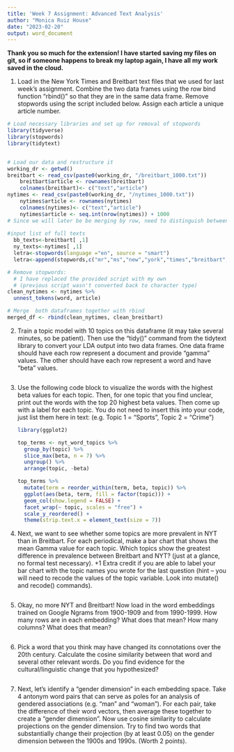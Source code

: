 ```yaml
---
title: 'Week 7 Assignment: Advanced Text Analysis'
author: "Monica Ruiz House"
date: "2023-02-20"
output: word_document
---
```


**Thank you so much for the extension! I have started saving my files on git, so if someone happens to break my laptop again, I have all my work saved in the cloud.**

1.  Load in the New York Times and Breitbart text files that we used for last week's assignment. Combine the two data frames using the row bind function "rbind()" so that they are in the same data frame. Remove stopwords using the script included below. Assign each article a unique article number.

```r
# Load necessary libraries and set up for removal of stopwords
library(tidyverse)
library(stopwords)
library(tidytext)


# Load our data and restructure it 
working_dr <- getwd()
breitbart <- read_csv(paste0(working_dr, "/breitbart_1000.txt"))
    breitbart$article <- rownames(breitbart)
    colnames(breitbart)<- c("text","article")
nytimes <- read_csv(paste0(working_dr, "/nytimes_1000.txt"))
    nytimes$article <- rownames(nytimes)
    colnames(nytimes)<- c("text","article")
    nytimes$article <- seq.int(nrow(nytimes)) + 1000
# Since we will later be be merging by row, need to distinguish between NYT & breitbart
    
#input list of full texts
  bb_texts<-breitbart[ ,1]
  ny_texts<-nytimes[ ,1]
  letra<-stopwords(language ="en", source = "smart")
  letra<-append(stopwords,c("mr","ms","new","york","times","breitbart","follow","twitter","facebook"))

# Remove stopwords:
  # I have replaced the provided script with my own
  # (previous script wasn't converted back to character type)
clean_nytimes <- nytimes %>%
  unnest_tokens(word, article) 

# Merge  both dataframes together with rbind
merged_df <- rbind(clean_nytimes, clean_breitbart)
```


2.  Train a topic model with 10 topics on this dataframe (it may take several minutes, so be patient). Then use the "tidy()" command from the tidytext library to convert your LDA output into two data frames. One data frame should have each row represent a document and provide "gamma" values. The other should have each row represent a word and have "beta" values.

```r

```


3.  Use the following code block to visualize the words with the highest beta values for each topic. Then, for one topic that you find unclear, print out the words with the top 20 highest beta values. Then come up with a label for each topic. You do not need to insert this into your code, just list them here in text: (e.g. Topic 1 = "Sports", Topic 2 = "Crime")

    ```r
    library(ggplot2)

    top_terms <- nyt_word_topics %>%
      group_by(topic) %>%
      slice_max(beta, n = 7) %>% 
      ungroup() %>%
      arrange(topic, -beta)

    top_terms %>%
      mutate(term = reorder_within(term, beta, topic)) %>%
      ggplot(aes(beta, term, fill = factor(topic))) +
      geom_col(show.legend = FALSE) +
      facet_wrap(~ topic, scales = "free") +
      scale_y_reordered() +
      theme(strip.text.x = element_text(size = 7))
    ```

4.  Next, we want to see whether some topics are more prevalent in NYT than in Breitbart. For each periodical, make a bar chart that shows the mean Gamma value for each topic. Which topics show the greatest difference in prevalence between Breitbart and NYT? (just at a glance, no formal test necessary). +1 Extra credit if you are able to label your bar chart with the topic names you wrote for the last question (hint -- you will need to recode the values of the topic variable. Look into mutate() and recode() commands).

```r

```

5.  Okay, no more NYT and Breitbart! Now load in the word embeddings trained on Google Ngrams from 1900-1909 and from 1990-1999. How many rows are in each embedding? What does that mean? How many columns? What does that mean?
```r

```

6.  Pick a word that you think may have changed its connotations over the 20th century. Calculate the cosine similarity between that word and several other relevant words. Do you find evidence for the cultural/linguistic change that you hypothesized?
```r

```

7.  Next, let's identify a "gender dimension" in each embedding space. Take 4 antonym word pairs that can serve as poles for an analysis of gendered associations (e.g. "man" and "woman"). For each pair, take the difference of their word vectors, then average these together to create a "gender dimension". Now use cosine similarity to calculate projections on the gender dimension. Try to find two words that substantially change their projection (by at least 0.05) on the gender dimension between the 1900s and 1990s. (Worth 2 points).
```r

```

